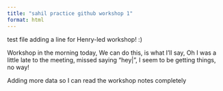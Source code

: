 ```yaml
---
title: "sahil practice github workshop 1"
format: html
---
```


test file
adding a line for Henry-led workshop! :)

Workshop in the morning today,
We can do this, is what I'll say,
Oh I was a little late to the meeting, missed saying "hey|",
I seem to be getting things, no way!

Adding more data so I can read the workshop notes completely